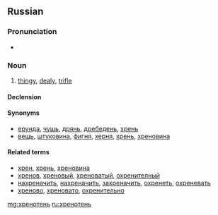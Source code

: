 ==Russian==

===Pronunciation===
* {{ru-IPA|хреноте́нь}}

===Noun===
{{ru-noun|хреноте́нь|f-in}}

# {{context|colloquial|lang=ru}} [[thingy]], [[dealy]], [[trifle]]

====Declension====
{{ru-noun-table|1|хреноте́н|ь-f}}

====Synonyms====
* [[ерунда]], [[чушь]], [[дрянь]], [[дребедень]], [[хрень]]
* [[вещь]], [[штуковина]], [[фигня]], [[херня]], [[хрень]], [[хреновина]]

====Related terms====
* [[хрен]], [[хрень]], [[хреновина]]
* [[хренов]], [[хреновый]], [[хреноватый]], [[охренителный]]
* [[нахреначить]], [[нахреначить]], [[захреначить]], [[охренеть]], [[охреневать]]
* [[хреново]], [[хреновато]], [[охренительно]]

[[mg:хренотень]]
[[ru:хренотень]]